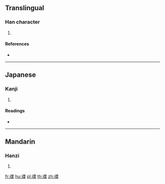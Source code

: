 {{character info/new}}
==Translingual==

===Han character===
{{Han char|rn=96|rad=玉|as=10|sn=14|four=11194|canj=MGMWD|ids=⿰𤣩栗}}

# {{defn|Han|sort=玉10}}

====References====
* {{Han ref|kx=0739.140|dkj=21162|dj=1149.190|hdz=21130.120|uh=746E|ud=29806|bh=E2D4|bd=58068}}

----

==Japanese==

===Kanji===
{{ja-kanji|grade=|rs=玉10}}

# {{defn|lang=ja|sort=玉10}}

====Readings====
* {{ja-readings|on=[[りつ]] (ritsu), [[りち]] (richi)|kun=[[うつくしい]] (utsukushii)|nanori=}}

----

==Mandarin==

===Hanzi===
{{cmn-hanzi|pin=[[lì]] ([[li4]])|wg=li<sup>4</sup>}}

# {{defn|lang=cmn|sort=玉10}}

[[fr:瑮]]
[[hu:瑮]]
[[pl:瑮]]
[[th:瑮]]
[[zh:瑮]]